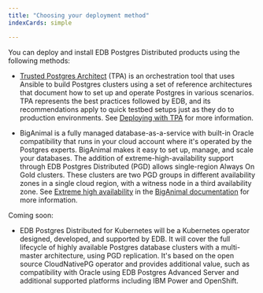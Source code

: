 ```yaml
---
title: "Choosing your deployment method"
indexCards: simple

---
```


You can deploy and install EDB Postgres Distributed products using the following methods:

- [Trusted Postgres Architect](/tpa/latest) (TPA) is an orchestration tool that uses Ansible to build Postgres clusters using a set of reference architectures that document how to set up and operate Postgres in various scenarios. TPA represents the best practices followed by EDB, and its recommendations apply to quick testbed setups just as they do to production environments. See [Deploying with TPA](tpa) for more information.

- BigAnimal is a fully managed database-as-a-service with built-in Oracle compatibility that runs in your cloud account where it's operated by the Postgres experts. BigAnimal makes it easy to set up, manage, and scale your databases. The addition of extreme-high-availability support through EDB Postgres Distributed (PGD) allows single-region Always On Gold clusters. These clusters are two PGD groups in different availability zones in a single cloud region, with a witness node in a third availability zone. See [Extreme high availability](/biganimal/latest/overview/02_high_availability/#extreme-high-availability-beta) in the [BigAnimal documentation](/biganimal/latest) for more information.

Coming soon:

- EDB Postgres Distributed for Kubernetes will be a Kubernetes operator designed, developed, and supported by EDB. It will cover the full lifecycle of highly available Postgres database clusters with a multi-master architecture, using PGD replication. It's based on the open source CloudNativePG operator and provides additional value, such as compatibility with Oracle using EDB Postgres Advanced Server and additional supported platforms including IBM Power and OpenShift.

